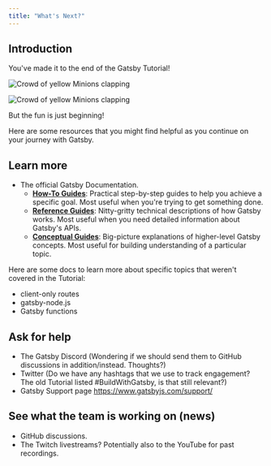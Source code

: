 ```yaml
---
title: "What's Next?"
---
```


## Introduction

You've made it to the end of the Gatsby Tutorial!

![Crowd of yellow Minions clapping](https://media.giphy.com/media/BQAk13taTaKYw/giphy.gif)

<img src="https://media.giphy.com/media/BQAk13taTaKYw/giphy.gif" alt="Crowd of yellow Minions clapping" loop="false" />

But the fun is just beginning!

Here are some resources that you might find helpful as you continue on your journey with Gatsby.

## Learn more

* The official Gatsby Documentation.
    * [**How-To Guides**](/docs/how-to/): Practical step-by-step guides to help you achieve a specific goal. Most useful when you're trying to get something done.
    * [**Reference Guides**](/docs/reference/): Nitty-gritty technical descriptions of how Gatsby works. Most useful when you need detailed information about Gatsby's APIs.
    * [**Conceptual Guides**](/docs/conceptual/): Big-picture explanations of higher-level Gatsby concepts. Most useful for building understanding of a particular topic.

Here are some docs to learn more about specific topics that weren't covered in the Tutorial:

* client-only routes
* gatsby-node.js
* Gatsby functions

## Ask for help

* The Gatsby Discord (Wondering if we should send them to GitHub discussions in addition/instead. Thoughts?)
* Twitter (Do we have any hashtags that we use to track engagement? The old Tutorial listed #BuildWithGatsby, is that still relevant?)
* Gatsby Support page https://www.gatsbyjs.com/support/

## See what the team is working on (news)

* GitHub discussions.
* The Twitch livestreams? Potentially also to the YouTube for past recordings.